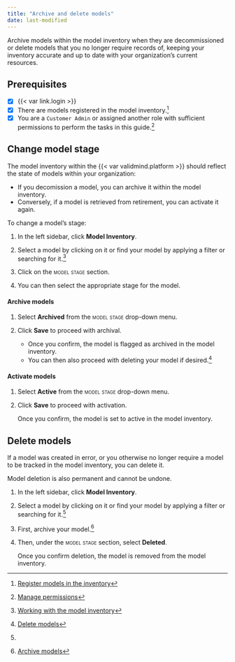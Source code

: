 ```yaml
---
title: "Archive and delete models"
date: last-modified
---
```


Archive models within the model inventory when they are decommissioned or delete models that you no longer require records of, keeping your inventory accurate and up to date with your organization's current resources.

::: {.prereq}

## Prerequisites

- [x] {{< var link.login >}}
- [x] There are models registered in the model inventory.[^1]
- [x] You are a `Customer Admin` or assigned another role with sufficient permissions to perform the tasks in this guide.[^2]

:::

## Change model stage

The model inventory within the {{< var validmind.platform >}} should reflect the state of models within your organization: 

- If you decomission a model, you can archive it within the model inventory. 
- Conversely, if a model is retrieved from retirement, you can activate it again.

To change a model's stage:

1. In the left sidebar, click **Model Inventory**. 

2. Select a model by clicking on it or find your model by applying a filter or searching for it.[^3]

3. Click on the [model stage]{.smallcaps} section.

4. You can then select the appropriate stage for the model.

#### Archive models

1. Select **Archived** from the [model stage]{.smallcaps} drop-down menu.

2. Click **Save** to proceed with archival.

    - Once you confirm, the model is flagged as archived in the model inventory.
    - You can then also proceed with deleting your model if desired.[^4]

#### Activate models

1. Select **Active** from the [model stage]{.smallcaps} drop-down menu.

2. Click **Save** to proceed with activation.

    Once you confirm, the model is set to active in the model inventory. 

## Delete models

If a model was created in error, or you otherwise no longer require a model to be tracked in the model inventory, you can delete it.

::: {.callout-important title="Models must be inactive and archived before they can be deleted."}
Model deletion is also permanent and cannot be undone.
:::

1. In the left sidebar, click **Model Inventory**. 

2. Select a model by clicking on it or find your model by applying a filter or searching for it.[^5]

3. First, archive your model.[^6]

4. Then, under the [model stage]{.smallcaps} section, select **Deleted**.

    Once you confirm deletion, the model is removed from the model inventory.


<!-- FOOTNOTES -->

[^1]: [Register models in the inventory](register-models-in-inventory.qmd)

[^2]: [Manage permissions](/guide/configuration/manage-permissions.qmd)

[^3]: [Working with the model inventory](/guide/model-inventory/working-with-model-inventory.qmd#search-filter-and-sort-models)

[^4]: [Delete models](#delete-models)

[^5]:

[^6]: [Archive models](#archive-models)